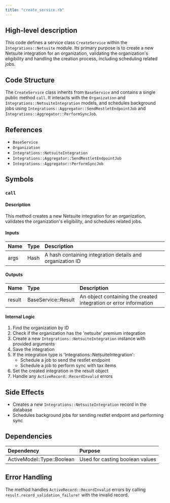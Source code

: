 ```yaml
---
title: "create_service.rb"
---
```


## High-level description
This code defines a service class `CreateService` within the `Integrations::Netsuite` module. Its primary purpose is to create a new Netsuite integration for an organization, validating the organization's eligibility and handling the creation process, including scheduling related jobs.

## Code Structure
The `CreateService` class inherits from `BaseService` and contains a single public method `call`. It interacts with the `Organization` and `Integrations::NetsuiteIntegration` models, and schedules background jobs using `Integrations::Aggregator::SendRestletEndpointJob` and `Integrations::Aggregator::PerformSyncJob`.

## References
- `BaseService`
- `Organization`
- `Integrations::NetsuiteIntegration`
- `Integrations::Aggregator::SendRestletEndpointJob`
- `Integrations::Aggregator::PerformSyncJob`

## Symbols

### `call`
#### Description
This method creates a new Netsuite integration for an organization, validates the organization's eligibility, and schedules related jobs.

#### Inputs
| Name | Type | Description |
|:-----|:-----|:------------|
| args | Hash | A hash containing integration details and organization ID |

#### Outputs
| Name | Type | Description |
|:-----|:-----|:------------|
| result | BaseService::Result | An object containing the created integration or error information |

#### Internal Logic
1. Find the organization by ID
2. Check if the organization has the 'netsuite' premium integration
3. Create a new `Integrations::NetsuiteIntegration` instance with provided arguments
4. Save the integration
5. If the integration type is 'Integrations::NetsuiteIntegration':
   - Schedule a job to send the restlet endpoint
   - Schedule a job to perform sync with tax items
6. Set the created integration in the result object
7. Handle any `ActiveRecord::RecordInvalid` errors

## Side Effects
- Creates a new `Integrations::NetsuiteIntegration` record in the database
- Schedules background jobs for sending restlet endpoint and performing sync

## Dependencies
| Dependency | Purpose |
|:-----------|:--------|
| ActiveModel::Type::Boolean | Used for casting boolean values |

## Error Handling
The method handles `ActiveRecord::RecordInvalid` errors by calling `result.record_validation_failure!` with the invalid record.